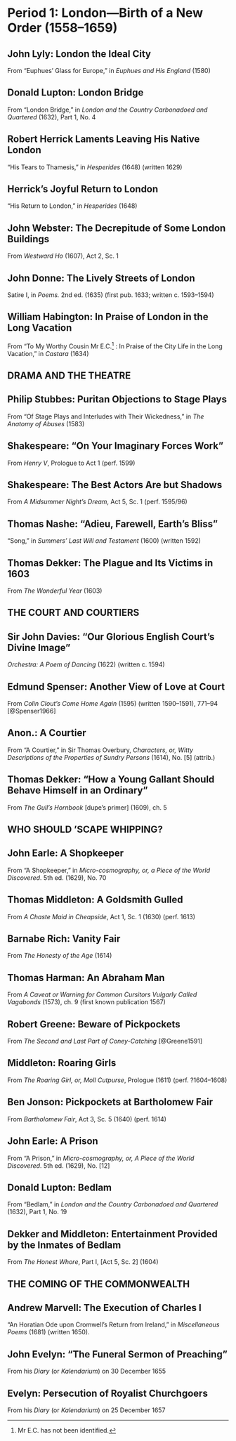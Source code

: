 \mainmatter

# Period 1: London—Birth of a New Order (1558–1659)

## John Lyly: London the Ideal City

From “Euphues’ Glass for Europe,” in _Euphues and His England_ (1580)

## Donald Lupton: London Bridge

From “London Bridge,” in _London and the Country Carbonadoed and Quartered_ (1632), Part 1, No. 4

## Robert Herrick Laments Leaving His Native London

“His Tears to Thamesis,” in _Hesperides_ (1648) (written 1629)

## Herrick’s Joyful Return to London

“His Return to London,” in _Hesperides_ (1648)

## John Webster: The Decrepitude of Some London Buildings

From _Westward Ho_ (1607), Act 2, Sc. 1

## John Donne: The Lively Streets of London

Satire I, in _Poems._ 2nd ed. (1635) (first pub. 1633; written c. 1593–1594)

## William Habington: In Praise of London in the Long Vacation

From “To My Worthy Cousin Mr E.C.^[Mr E.C. has not been identified.] : In Praise of the City Life in the Long Vacation,” in _Castara_ (1634)

## DRAMA AND THE THEATRE {-}

## Philip Stubbes: Puritan Objections to Stage Plays

From “Of Stage Plays and Interludes with Their Wickedness,” in _The Anatomy of Abuses_ (1583)

## Shakespeare: “On Your Imaginary Forces Work”

From _Henry V_, Prologue to Act 1 (perf. 1599)

## Shakespeare: The Best Actors Are but Shadows

From _A Midsummer Night’s Dream_, Act 5, Sc. 1 (perf. 1595/96)

## Thomas Nashe: “Adieu, Farewell, Earth’s Bliss”

“Song,” in _Summers’ Last Will and Testament_ (1600) (written 1592)

## Thomas Dekker: The Plague and Its Victims in 1603

From _The Wonderful Year_ (1603)

## THE COURT AND COURTIERS {-}

## Sir John Davies: “Our Glorious English Court’s Divine Image”

_Orchestra: A Poem of Dancing_ (1622) (written c. 1594)

## Edmund Spenser: Another View of Love at Court

From _Colin Clout’s Come Home Again_ (1595) (written 1590–1591), 771–94 [@Spenser1966]

## Anon.: A Courtier

From “A Courtier,” in Sir Thomas Overbury, _Characters, or, Witty Descriptions of the Properties of Sundry Persons_ (1614), No. [5] (attrib.)

## Thomas Dekker: “How a Young Gallant Should Behave Himself in an Ordinary”

From _The Gull’s Hornbook_ [dupe’s primer] (1609), ch. 5

## WHO SHOULD ’SCAPE WHIPPING? {-}

## John Earle: A Shopkeeper

From “A Shopkeeper,” in _Micro-cosmography, or, a Piece of the World Discovered_. 5th ed. (1629), No. 70

## Thomas Middleton: A Goldsmith Gulled

From _A Chaste Maid in Cheapside_, Act 1, Sc. 1 (1630) (perf. 1613)

## Barnabe Rich: Vanity Fair

From _The Honesty of the Age_ (1614)

## Thomas Harman: An Abraham Man

From _A Caveat or Warning for Common Cursitors Vulgarly Called Vagabonds_ (1573), ch. 9 (first known publication 1567)

## Robert Greene: Beware of Pickpockets

From _The Second and Last Part of Coney-Catching_ [@Greene1591]

## Middleton: Roaring Girls

From _The Roaring Girl, or, Moll Cutpurse_, Prologue (1611) (perf. ?1604–1608)

## Ben Jonson: Pickpockets at Bartholomew Fair

From _Bartholomew Fair_, Act 3, Sc. 5 (1640) (perf. 1614)

## John Earle: A Prison

From “A Prison,” in _Micro-cosmography, or, A Piece of the World Discovered_. 5th ed. (1629), No. [12]

## Donald Lupton: Bedlam

From “Bedlam,” in _London and the Country Carbonadoed and Quartered_ (1632), Part 1, No. 19

## Dekker and Middleton: Entertainment Provided by the Inmates of Bedlam

From _The Honest Whore_, Part I, [Act 5, Sc. 2] (1604)

## THE COMING OF THE COMMONWEALTH {-}

## Andrew Marvell: The Execution of Charles I

“An Horatian Ode upon Cromwell’s Return from Ireland,” in _Miscellaneous Poems_ (1681) (written 1650).

## John Evelyn: “The Funeral Sermon of Preaching”

From his _Diary_ (or _Kalendarium_) on 30 December 1655

## Evelyn: Persecution of Royalist Churchgoers

From his _Diary_ (or _Kalendarium_) on 25 December 1657
